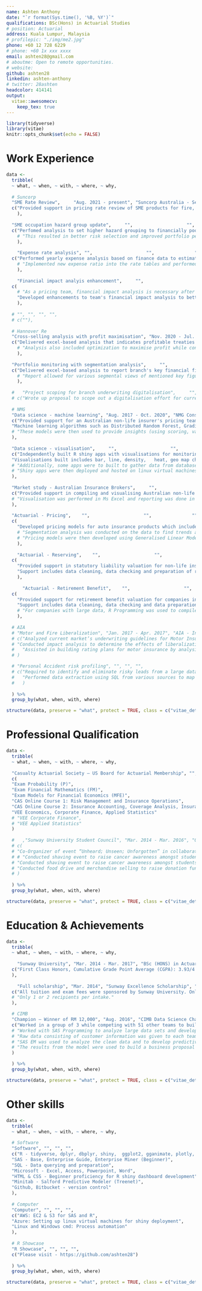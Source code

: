```yaml
---
name: Ashten Anthony
date: "`r format(Sys.time(), '%B, %Y')`"
qualifications: BSc(Hons) in Actuarial Studies
# position: Actuarial
address: Kuala Lumpur, Malaysia
# profilepic: "./img/me2.jpg"
phone: +60 12 728 6229
# phone: +60 1x xxx xxxx
email: ashten28@gmail.com
# aboutme: Open to remote opportunities. 
# website: 
github: ashten28
linkedin: ashten-anthony
# twitter: 28ashten
headcolor: 414141
output: 
  vitae::awesomecv:
    keep_tex: true
---
```


```r
library(tidyverse)
library(vitae)
knitr::opts_chunk$set(echo = FALSE)
```

# Work Experience
```r

data <- 
  tribble(
  ~ what, ~ when, ~ with, ~ where, ~ why,
  
  # Suncorp
  "SME Rate Review",     "Aug. 2021 - present", "Suncorp Australia - Senior Pricing Analyst", "KL, Malaysia (Remote)",  
  c("Provided support in pricing rate review of SME products for fire, business interuption and liability covers. Performed modeling on cost per policy to determine the new rates"
    ),
  
  "SME occupation hazard group update",     "",                    "",               "",  
  c("Perfomed analysis to set higher hazard grouping to financially poor performing occupation groups in order to quote higher prices in return for lower strike rates."
    # "This resulted in better risk selection and improved portfolio performance in the following quarters."
    ),
  
    "Expense rate analysis", "",                    "",               "", 
  c("Performed yearly expense analysis based on finance data to estimate appropriate fixed and variable expenses to be charged to policies."
    # "Implemented new expense ratio into the rate tables and performed financial impact to assess per policy GWP changes."
    ), 
  
    "Financial impact analyis enhancement",     "",                    "",               "",  
  c(
    # "As a pricing team, financial impact analysis is necessary after every price change in order to measure the impact to key figures such as GWP, AGWP and ITR.", 
    "Developed enhancements to team's financial impact analysis to better measure key figures such GWP, AGWP and ITR from price changes. "
    ),
  
  # "", "", "", "",
  # c(""),
  
  # Hannover Re
  "Cross-selling analysis with profit maximisation", "Nov. 2020 - Jul. 2021", "\n Hannover Re - Regional P&C Senior Analyst", "KL, Malaysia", 
  c("Delivered excel-based analysis that indicates profitable treaties for underwriters to cross-sell during renewal negotiations. Analysis includes simple optimization maximise profit while constraining on available catastrophic capacity."
    # "Analysis also included optimization to maximise profit while constraining on available catastrophic capacity."
    ), 
  
  "Portfolio monitoring with segmentation analysis",     "",                    "",               "",  
  c("Delivered excel-based analysis to report branch's key financial figures such as estimated premium income (EPI), written premium, earned premium, ultimate losses and combined ratio. "
    # "Report allowed for various segmental views of mentioned key figures such as lines of business, underwriters, contract partners, countries and brokers."
    ),
  
  #   "Project scoping for branch underwriting digitalisation",     "",                    "",               "",  
  # c("Wrote up proposal to scope out a digitalisation effort for current underwriting process that maximises data collection."),
  
  # NMG
  "Data science - machine learning", "Aug. 2017 - Oct. 2020", "NMG Consulting - Analyst, Senior Analyst", "KL, Malaysia", 
  c("Provided support for an Australian non-life insurer's pricing team to deconstruct their competitors premium for various products.", 
  "Machine learning algorithms such as Distributed Random Forest, Gradient Boosting Machine, eXtreme Gradient Boosting was built to deconstruct the premiums."
  # "These models were then used to provide insights (using scoring, variable importance, partial dependency plots) on competitor's pricing structure and strategy while also giving an indication of their own book's competitiveness."
  ), 
  
  "Data science - visualisation",     "",                    "",               "",  
  c("Independently built R shiny apps with visualisations for monitoring and analytical purposes.",    
  "Visualisations built includes bar, line, density,   heat, geo map charts and others. These shiny apps cater for various dynamic user inputs to maximise analytical value."
  # "Additionally, some apps were to built to gather data from databases such as Amazon Redshift to maximise efficiency and minimise information lags." 
  # "Shiny apps were then deployed and hosted on linux virtual machines for end users to access."
  ),
  
  "Market study - Australian Insurance Brokers",     "",                    "",               "",  
  c("Provided support in compiling and visualising Australian non-life market statistics from Australian Prudential Regulation Authority (APRA)."
  # "Visualisation was performed in Ms Excel and reporting was done in Ms PowerPoint."
  ),
  
  "Actuarial - Pricing",    "",                    "",               "",             
  c(
    "Developed pricing models for auto insurance products which includes private car, commercial vehicles and motorcycles using Generalised Linear Models in R and SAS"
    # "Segmentation analysis was conducted on the data to find trends and abnormalities on potential rating factors.",
    # "Pricing models were then developed using Generalised Linear Models in statistical softwares such as R Programming and SAS."
    ),
  
    "Actuarial - Reserving",    "",                    "",               "",             
  c(
    "Provided support in statutory liability valuation for non-life insurance companies.",
    "Support includes data cleaning, data checking and preparation of raw claims and premium data."
    ),
  
      "Actuarial - Retirement Benefit",    "",                    "",               "",             
  c(
    "Provided support for retirement benefit valuation for companies in Malaysia and and Australia.",
    "Support includes data cleaning, data checking and data preparation of exposure data in R"
    # "For companies with large data, R Programming was used to compile raw data into an analysis friendly format."
    ),
  
  # AIA
  # "Motor and Fire Liberalization", "Jan. 2017 - Apr. 2017", "AIA - Intern", "KL, Malaysia",
  # c("Analyzed current market’s underwriting guidelines for Motor Insurance to help AIA revise its own underwriting guidelines.",
  # "Conducted impact analysis to determine the effects of liberalization towards the portfolio. Risk factors and exposures were compared between a liberalized and non-liberalized environment.",
  #   "Assisted in building rating plans for motor insurance by analysing claims data to highlight high risk profiles."
  # )

  # "Personal Accident risk profiling", "", "", "",
  # c("Required to identify and eliminate risky leads from a large database of customers.",
  #   "Performed data extraction using SQL from various sources to map out key risk indicators."
  #   )
  
  ) %>% 
  group_by(what, when, with, where)

structure(data, preserve = "what", protect = TRUE, class = c("vitae_detailed", "vitae_preserve", class(data)))

```

<!-- \pagebreak -->

# Professional Qualification
```r

data <- 
  tribble(
  ~ what, ~ when, ~ with, ~ where, ~ why,
  
  "Casualty Actuarial Society – US Board for Actuarial Membership", "", "", "", 
  c(
  "Exam Probability (P)", 
  "Exam Financial Mathematics (FM)",  
  "Exam Models for Financial Economics (MFE)", 
  "CAS Online Course 1: Risk Management and Insurance Operations",
  "CAS Online Course 2: Insurance Accounting, Coverage Analysis, Insurance Law,and Insurance Regulation",
  "VEE Economics, Corporate Finance, Applied Statistics"
  # "VEE Corporate Finance",
  # "VEE Applied Statistics"
  )
  
  #   ,"Sunway University Student Council", "Mar. 2014 - Mar. 2016", "Other experience", "", 
  # c(
  # "Co-Organizer of event “Unheard; Unseen; Unforgotten” in collaboration with National Cancer Society Malaysia (NCSM), Dialogue in the Dark (DID), and Refuge for the Refugees (RFTR).",  
  # # "Conducted shaving event to raise cancer awareness amongst students. Conducted food drive and merchandise selling to raise donation funds"
  # "Conducted shaving event to raise cancer awareness amongst students.", 
  # "Conducted food drive and merchandise selling to raise donation funds."
  # )
  
  ) %>% 
  group_by(what, when, with, where)

structure(data, preserve = "what", protect = TRUE, class = c("vitae_detailed", "vitae_preserve", class(data)))

```

# Education & Achievements
```r

data <-
  tribble(
  ~ what, ~ when, ~ with, ~ where, ~ why,
  
    "Sunway University", "Mar. 2014 - Mar. 2017", "BSc (HONS) in Actuarial Science", "PJ, Malaysia", 
  c("First Class Honors, Cumulative Grade Point Average (CGPA): 3.93/4.00"
  ),
  
    "Full scholarship", "Mar. 2014", "Sunway Excellence Scholarship", "KL, Malaysia",
  c("All tuition and exam fees were sponsored by Sunway University. Only 1 or 2 recipients per intake."
  # "Only 1 or 2 recipients per intake."
  ),

  # CIMB
  "Champion – Winner of RM 12,000", "Aug. 2016", "CIMB Data Science Challenge", "KL, Malaysia",
  c("Worked in a group of 3 while competing with 51 other teams to build the best business proposal using statistical analysis in SAS"
  # "Worked with SAS Programming to analyze large data sets and develop predictive models to assist in decision making.",
  # "Raw data consisting of customer information was given to each team. The data stipulated actual data (dirty and unorganized). MS Excel and SAS EG were used for data cleansing and table merging.",
  # "SAS EM was used to analyze the clean data and to develop predictive models, i.e: Tree, Neural Network, Regression.",
  # "The results from the model were used to build a business proposal (targeted marketing) and to show how impactful would it be."
  )

  ) %>%
  group_by(what, when, with, where)

structure(data, preserve = "what", protect = TRUE, class = c("vitae_detailed", "vitae_preserve", class(data)))

```


# Other skills
```r

data <- 
  tribble(
  ~ what, ~ when, ~ with, ~ where, ~ why,
  
  # Software
  "Software", "", "", "", 
  c("R - tidyverse, dplyr, dbplyr, shiny,  ggplot2, gganimate, plotly, leaflet, RPostgreSQL, RJDBC, h2o, RStudio", 
  "SAS - Base, Enterprise Guide, Enterprise Miner (Beginner)",
  "SQL - Data querying and preparation",
  "Microsoft - Excel, Access, Powerpoint, Word",
  "HTML & CSS - Beginner proficiency for R shiny dashboard development",
  "Minitab - Salford Predictive Modeler (Treenet)",
  "Github, Bitbucket - version control"
  ),
  
  # Computer
  "Computer", "", "", "",
  c("AWS: EC2 & S3 for SAS and R",
  "Azure: Setting up linux virtual machines for shiny deployment",
  "Linux and Windows cmd: Process automation"
  ),
  
  # R Showcase
  "R Showcase", "", "", "",
  c("Please visit - https://github.com/ashten28")
  
  ) %>% 
  group_by(what, when, with, where)

structure(data, preserve = "what", protect = TRUE, class = c("vitae_detailed", "vitae_preserve", class(data)))

```
<!-- \footnotesize{ -->
<!-- xx -->
<!-- } -->

<!-- \pagebreak -->

<!-- # Education -->
<!-- ```{r education} -->

<!-- data <-  -->
<!--   tribble( -->
<!--   ~ what, ~ when, ~ with, ~ where, ~ why, -->

<!--   # CIMB -->
<!--   "Sunway University", "Mar. 2014 - Mar. 2017", "BSc (HONS) in Actuarial Science - Full Scholarship", "PJ, Malaysia",  -->
<!--   c("First Class Honors, Cumulative Grade Point Average (CGPA): 3.93/4.00" -->
<!--   ), -->

<!--   "DISTED College", "Jan. 2012 - Dec. 2012", "South Australian Matriculation", "Penang, Malaysia",  -->
<!--   c("Attained Australian Tertiary Admission Rank (ATAR) – 94.40" -->
<!--   ), -->

<!--   "High School Muar", "2007 - 2011", "O-Level/ Sijil Pelajaran Malaysia (SPM)", "Johor, Malaysia",  -->
<!--   c("English, Mathematics, Further Mathematics, Physics, Chemistry, etc – 10As"  -->
<!--   ) -->

<!--   ) %>%  -->
<!--   group_by(what, when, with, where) -->

<!-- structure(data, preserve = "what", protect = TRUE, class = c("vitae_detailed", "vitae_preserve", class(data))) -->

<!-- ``` -->



<!-- # Referees -->
<!-- ```{r referees} -->

<!-- data <-  -->
<!--   tribble( -->
<!--   ~ what, ~ when, ~ with, ~ where, ~ why, -->


<!--   # "Ex manager at NMG", "", "Ooi Choong Hern", "",  -->
<!--   # c( -->
<!--   # "choonghern.ooi@gmail.com",  -->
<!--   # "+60 12 202 7161" -->
<!--   # ), -->

<!--   "Managers at NMG and Suncorp", "", "", "",  -->
<!--   c( -->
<!--   "Email : Provided upon request",  -->
<!--   "Phone : Provided upon request" -->
<!--   ) -->


<!--   # "Ex supervisor at AIA", "", "Wong Li Kuan", "",  -->
<!--   # c( -->
<!--   # "likuan.wong@aia.com",  -->
<!--   # "+60 12 660 3214" -->
<!--   # ) -->
<!--   # "Ex supervisor at AIA", "", "", "",  -->
<!--   # c( -->
<!--   # "Email : Provided upon request",  -->
<!--   # "Phone : Provided upon request" -->
<!--   # ) -->


<!--   ) %>%  -->
<!--   group_by(what, when, with, where) -->

<!-- structure(data, preserve = "what", protect = TRUE, class = c("vitae_detailed", "vitae_preserve", class(data))) -->

<!-- ``` -->

<!-- --- -->
<!-- Credits to [`rOpenSci`](https://ropensci.org/). I created this CV using their [`vitae`](https://github.com/ropenscilabs/vitae) R package. Codes are on my [Github account](https://github.com/ashten28/cv) -->

<!-- \pagebreak -->